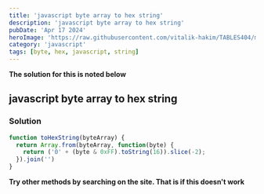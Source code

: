 ---
title: 'javascript byte array to hex string'
description: 'javascript byte array to hex string'
pubDate: 'Apr 17 2024'
heroImage: 'https://raw.githubusercontent.com/vitalik-hakim/TABLES404/main/error_b/JavaScript.png'
category: 'javascript'
tags: [byte, hex, javascript, string]
---

**The solution for this is noted below**

## javascript byte array to hex string

### Solution

```javascript
function toHexString(byteArray) {
  return Array.from(byteArray, function(byte) {
    return ('0' + (byte & 0xFF).toString(16)).slice(-2);
  }).join('')
}
```
**Try other methods by searching on the site. That is if this doesn't work**
